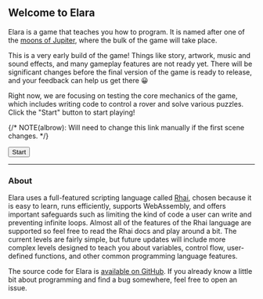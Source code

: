 
## Welcome to Elara

Elara is a game that teaches you how to program. It is named after one of the
[moons of Jupiter](<https://en.wikipedia.org/wiki/Elara_(moon)>), where the bulk
of the game will take place.

This is a very early build of the game! Things like story, artwork, music and
sound effects, and many gameplay features are not ready yet. There will be
significant changes before the final version of the game is ready to release,
and your feedback can help us get there 😀

Right now, we are focusing on testing the core mechanics of the game, which
includes writing code to control a rover and solve various puzzles. Click the
"Start" button to start playing!

{/* NOTE(albrow): Will need to change this link manually if the first scene changes. */}

<Link to="/dialog/intro">
  <Button colorScheme="green">
    <span>Start</span>
    <MdArrowForward size="1.3em" style={{ marginLeft: "0.2rem" }} />
  </Button>
</Link>

---

### About

Elara uses a full-featured scripting language called
[Rhai](https://rhai.rs/book/ref/index.html), chosen because it is easy to learn,
runs efficiently, supports WebAssembly, and offers important safeguards such as
limiting the kind of code a user can write and preventing infinite loops. Almost
all of the features of the Rhai language are supported so feel free to read the
Rhai docs and play around a bit. The current levels are fairly simple, but
future updates will include more complex levels designed to teach you about
variables, control flow, user-defined functions, and other common programming
language features.

The source code for Elara is [available on GitHub](https://github.com/albrow/elara).
If you already know a little bit about programming and find a bug somewhere, feel free
to open an issue.
